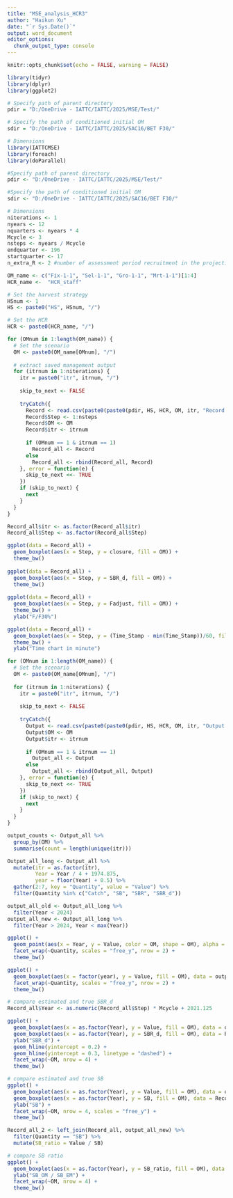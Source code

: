 ```yaml
---
title: "MSE_analysis_HCR3"
author: "Haikun Xu"
date: "`r Sys.Date()`"
output: word_document
editor_options: 
  chunk_output_type: console
---
```


```r
knitr::opts_chunk$set(echo = FALSE, warning = FALSE)
```

```r

library(tidyr)
library(dplyr)
library(ggplot2)

# Specify path of parent directory
pdir = "D:/OneDrive - IATTC/IATTC/2025/MSE/Test/"

# Specify the path of conditioned initial OM
sdir = "D:/OneDrive - IATTC/IATTC/2025/SAC16/BET F30/"

# Dimensions
library(IATTCMSE)
library(foreach)
library(doParallel)

#Specify path of parent directory
pdir <- "D:/OneDrive - IATTC/IATTC/2025/MSE/Test/"

#Specify the path of conditioned initial OM
sdir <- "D:/OneDrive - IATTC/IATTC/2025/SAC16/BET F30/"

# Dimensions
niterations <- 1
nyears <- 12
nquarters <- nyears * 4
Mcycle <- 3
nsteps <- nyears / Mcycle
endquarter <- 196
startquarter <- 17
n_extra_R <- 2 #number of assessment period recruitment in the projection

OM_name <- c("Fix-1-1", "Sel-1-1", "Gro-1-1", "Mrt-1-1")[1:4]
HCR_name <-  "HCR_staff"

# Set the harvest strategy
HSnum <- 1
HS <- paste0("HS", HSnum, "/")

# Set the HCR
HCR <- paste0(HCR_name, "/")
```

```r
for (OMnum in 1:length(OM_name)) {
  # Set the scenario
  OM <- paste0(OM_name[OMnum], "/")
  
  # extract saved management output
  for (itrnum in 1:niterations) {
    itr = paste0("itr", itrnum, "/")
    
    skip_to_next <- FALSE
    
    tryCatch({
      Record <- read.csv(paste0(paste0(pdir, HS, HCR, OM, itr, "Record.csv")))
      Record$Step <- 1:nsteps
      Record$OM <- OM
      Record$itr <- itrnum
      
      if (OMnum == 1 & itrnum == 1)
        Record_all <- Record
      else
        Record_all <- rbind(Record_all, Record)
    }, error = function(e) {
      skip_to_next <<- TRUE
    })
    if (skip_to_next) {
      next
    }
  }
}

Record_all$itr <- as.factor(Record_all$itr)
Record_all$Step <- as.factor(Record_all$Step)

ggplot(data = Record_all) +
  geom_boxplot(aes(x = Step, y = closure, fill = OM)) +
  theme_bw()
  
ggplot(data = Record_all) +
  geom_boxplot(aes(x = Step, y = SBR_d, fill = OM)) +
  theme_bw()
 
ggplot(data = Record_all) +
  geom_boxplot(aes(x = Step, y = Fadjust, fill = OM)) +
  theme_bw() +
  ylab("F/F30%")

ggplot(data = Record_all) +
  geom_boxplot(aes(x = Step, y = (Time_Stamp - min(Time_Stamp))/60, fill = OM)) +
  theme_bw() +
  ylab("Time chart in minute")
```

```r
for (OMnum in 1:length(OM_name)) {
  # Set the scenario
  OM <- paste0(OM_name[OMnum], "/")
  
  for (itrnum in 1:niterations) {
    itr = paste0("itr", itrnum, "/")
    
    skip_to_next <- FALSE
    
    tryCatch({
      Output <- read.csv(paste0(paste0(pdir, HS, HCR, OM, itr, "Output.csv")))
      Output$OM <- OM
      Output$itr <- itrnum
      
      if (OMnum == 1 & itrnum == 1)
        Output_all <- Output
      else
        Output_all <- rbind(Output_all, Output)
    }, error = function(e) {
      skip_to_next <<- TRUE
    })
    if (skip_to_next) {
      next
    }
  }
}

output_counts <- Output_all %>%
  group_by(OM) %>%
  summarise(count = length(unique(itr)))

Output_all_long <- Output_all %>%
  mutate(itr = as.factor(itr),
         Year = Year / 4 + 1974.875,
         year = floor(Year) + 0.5) %>%
  gather(2:7, key = "Quantity", value = "Value") %>%
  filter(Quantity %in% c("Catch", "SB", "SBR", "SBR_d"))

output_all_old <- Output_all_long %>%
  filter(Year < 2024)
output_all_new <- Output_all_long %>%
  filter(Year > 2024, Year < max(Year))

ggplot() +
  geom_point(aes(x = Year, y = Value, color = OM, shape = OM), alpha = 1, data = output_all_new) +
  facet_wrap(~Quantity, scales = "free_y", nrow = 2) +
  theme_bw()

ggplot() +
  geom_boxplot(aes(x = factor(year), y = Value, fill = OM), data = output_all_new) +
  facet_wrap(~Quantity, scales = "free_y", nrow = 2) +
  theme_bw()
```

```r
# compare estimated and true SBR_d
Record_all$Year <- as.numeric(Record_all$Step) * Mcycle + 2021.125

ggplot() +
  geom_boxplot(aes(x = as.factor(Year), y = Value, fill = OM), data = output_all_new %>% filter(Quantity == "SBR_d", Year %in% Record_all$Year)) +
  geom_boxplot(aes(x = as.factor(Year), y = SBR_d, fill = OM), data = Record_all) +
  ylab("SBR_d") +
  geom_hline(yintercept = 0.2) +
  geom_hline(yintercept = 0.3, linetype = "dashed") +
  facet_wrap(~OM, nrow = 4) +
  theme_bw()

# compare estimated and true SB
ggplot() +
  geom_boxplot(aes(x = as.factor(Year), y = Value, fill = OM), data = output_all_new %>% filter(Quantity == "SB", Year %in% Record_all$Year)) +
  geom_boxplot(aes(x = as.factor(Year), y = SB, fill = OM), data = Record_all) +
  ylab("SB") +
  facet_wrap(~OM, nrow = 4, scales = "free_y") +
  theme_bw()

Record_all_2 <- left_join(Record_all, output_all_new) %>%
  filter(Quantity == "SB") %>%
  mutate(SB_ratio = Value / SB)

# compare SB ratio
ggplot() +
  geom_boxplot(aes(x = as.factor(Year), y = SB_ratio, fill = OM), data = Record_all_2) +
  ylab("SB_OM / SB_EM") +
  facet_wrap(~OM, nrow = 4) +
  theme_bw()
```